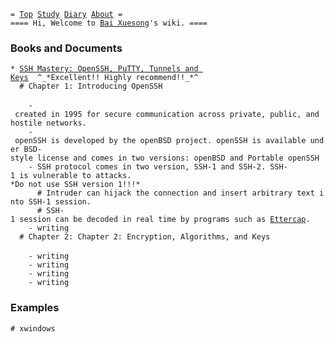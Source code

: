  = [[index|Top]] [[Study]] [[Diary]] [[Bai Xuesong|About]] =
 ==== Hi, Welcome to [[Bai Xuesong]]'s wiki. ====

=== Books and Documents  ===
 * [[https://www.michaelwlucas.com/nonfiction/ssh-mastery|SSH Mastery: OpenSSH, PuTTY, Tunnels and Keys]]  ^_*Excellent!! Highly recommend!!_*^
   # Chapter 1: Introducing OpenSSH</br>
     - created in 1995 for secure communication across private, public, and hostile networks.
     - openSSH is developed by the openBSD project. openSSH is available under BSD-style license and comes in two versions: openBSD and Portable openSSH
     - SSH protocol comes in two version, SSH-1 and SSH-2. SSH-1 is vulnerable to attacks.</br>*Do not use SSH version 1!!!*
       # Intruder can hijack the connection and insert arbitrary text into SSH-1 session.
       # SSH-1 session can be decoded in real time by programs such as [[http://ettercap.github.io/ettercap/|Ettercap]].
     - writing
   # Chapter 2: Chapter 2: Encryption, Algorithms, and Keys</br>
     - writing
     - writing
     - writing
     - writing
=== Examples ===
 # xwindows
